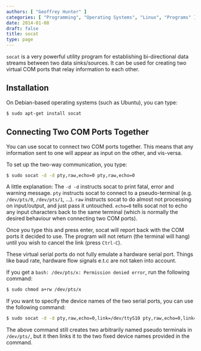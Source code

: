 ```yaml
---
authors: [ "Geoffrey Hunter" ]
categories: [ "Programming", "Operating Systems", "Linux", "Programs" ]
date: 2014-01-08
draft: false
title: socat
type: page
---
```



`socat` is a very powerful utility program for establishing bi-directional data streams between two data sinks/sources. It can be used for creating two virtual COM ports that relay information to each other.

## Installation

On Debian-based operating systems (such as Ubuntu), you can type:

```sh   
$ sudo apt-get install socat
```

## Connecting Two COM Ports Together

You can use socat to connect two COM ports together. This means that any information sent to one will appear as input on the other, and vis-versa.

To set up the two-way communication, you type:

```sh    
$ sudo socat -d -d pty,raw,echo=0 pty,raw,echo=0
```

A little explanation: The `-d -d` instructs socat to print fatal, error and warning message. `pty` instructs socat to connect to a pseudo-terminal (e.g. `/dev/pts/0`, `/dev/pts/1`, ...). `raw` instructs socat to do almost not processing on input/output, and just pass it untouched. `echo=0` tells socat not to echo any input characters back to the same terminal (which is normally the desired behaviour when connecting two COM ports).

Once you type this and press enter, socat will report back with the COM ports it decided to use. The program will not return (the terminal will hang) until you wish to cancel the link (press `Ctrl-C`).

<Aside type="caution">
These virtual serial ports do not fully emulate a hardware serial port. Things like baud rate, hardware flow signals e.t.c are not taken into account.
</Aside>

If you get a `bash: /dev/pts/x: Permission denied error`, run the following command:

```sh    
$ sudo chmod a+rw /dev/pts/x
```

If you want to specify the device names of the two serial ports, you can use the following command:

```sh    
$ sudo socat -d -d pty,raw,echo=0,link=/dev/ttyS10 pty,raw,echo=0,link=/dev/ttyS11
```

The above command still creates two arbitrarily named pseudo terminals in `/dev/pts/`, but it then links it to the two fixed device names provided in the command.